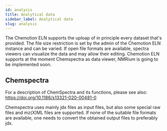```yaml
---
id: analysis
title: Analytical data 
sidebar_label: Analytical data 
slug: analysis
---
```


The Chemotion ELN supports the uploap of in principle every dataset that's provided. The file size restriction is set by the admin of the Chemotion ELN instance and can be varied. 
If open file formats are available, spectra viewers can visualize the data and may allow their editing.  Chemotion ELN supports at the moment Chemspectra as data viewer, NMRium is going to be implemented soon.

## Chemspectra

For a description of ChemSpectra and its functions, please see also: 
https://doi.org/10.1186/s13321-020-00481-0

Chemspectra uses mainly jdx files as input files, but also some special raw files and mz(X)ML files are supported. If none of the suitable file formats are available, one needs to convert the obtained output files to preferably jdx.  





